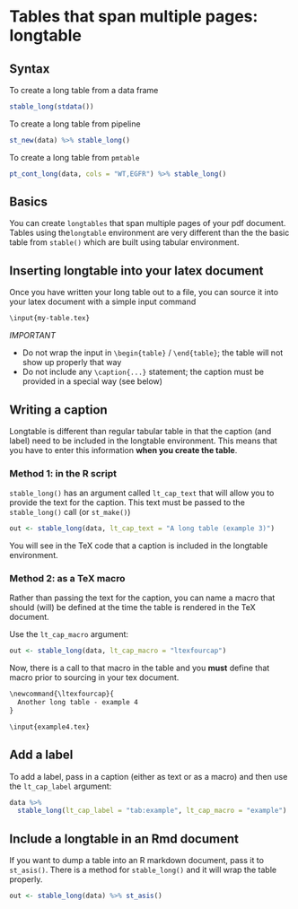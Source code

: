 # Tables that span multiple pages: longtable

## Syntax

To create a long table from a data frame

```r
stable_long(stdata())
```

To create a long table from pipeline

```r
st_new(data) %>% stable_long()
```

To create a long table from `pmtable`

```r
pt_cont_long(data, cols = "WT,EGFR") %>% stable_long()
```


## Basics

You can create `longtables` that span multiple pages of your pdf document.
Tables using the`longtable` environment are very different than the the 
basic table from `stable()` which are built using tabular environment.


## Inserting longtable into your latex document

Once you have written your long table out to a file, you can source it into 
your latex document with a simple input command

```txt
\input{my-table.tex}
```

*IMPORTANT*  

- Do not wrap the input in `\begin{table}` / `\end{table}`; the table
will not show up properly that way
- Do not include any `\caption{...}` statement; the caption must be
provided in a special way (see below)

## Writing a caption

Longtable is different than regular tabular table in that the caption 
(and label) need to be included in the longtable environment.  This means
that you have to enter this information **when you create the table**.


### Method 1: in the R script

`stable_long()` has an argument called `lt_cap_text` that will allow you
to provide the text for the caption. This text must be passed to the
`stable_long()` call (or `st_make()`)

```r
out <- stable_long(data, lt_cap_text = "A long table (example 3)")
```

You will see in the TeX code that a caption is included in the longtable
environment.


### Method 2: as a TeX macro

Rather than passing the text for the caption, you can name a macro that
should (will) be defined at the time the table is rendered in the TeX
document.

Use the `lt_cap_macro` argument:

```r
out <- stable_long(data, lt_cap_macro = "ltexfourcap")
```

Now, there is a call to that macro in the table and you **must** define that 
macro prior to sourcing in your tex document.

```txt
\newcommand{\ltexfourcap}{
  Another long table - example 4  
}

\input{example4.tex}
```

## Add a label

To add a label, pass in a caption (either as text or as a macro) and
then use the `lt_cap_label` argument:

```r
data %>% 
  stable_long(lt_cap_label = "tab:example", lt_cap_macro = "example") 
```

## Include a longtable in an Rmd document

If you want to dump a table into an R markdown document, pass it to
`st_asis()`. There is a method for `stable_long()` and it will wrap the
table properly.

```r
out <- stable_long(data) %>% st_asis()
```

